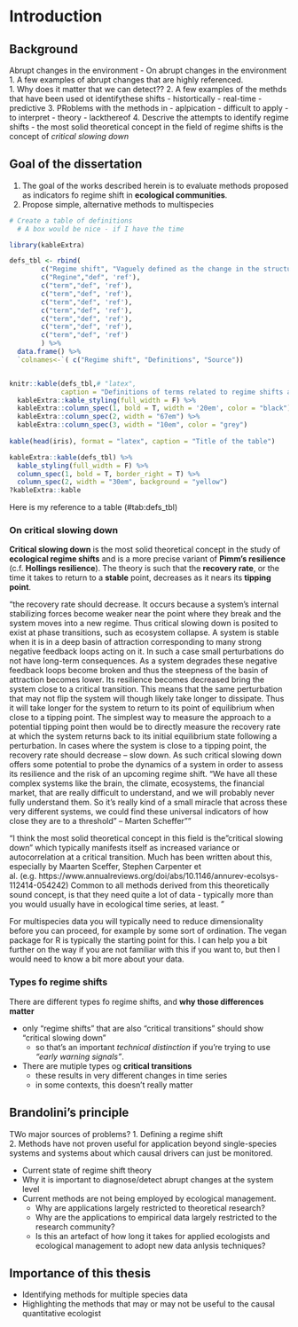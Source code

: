 # Introduction {#intro-chapter}

## Background  
Abrupt changes in the environment 
- On abrupt changes in the environment
1. A few examples of abrupt changes that are highly referenced.   
1. Why does it matter that we can detect??
2. A few examples of the methds that have  been used ot identifythese shifts
  - histortically
  - real-time 
  - predictive
3. PRoblems with the methods in 
  - aplpication
    - difficult to apply
    - to interpret
  - theory - lackthereof
4. Descrive the attempts to identify regime shifts
  - the most solid theoretical concept in the field of regime shifts is the concept of *critical slowing down* 

## Goal of the dissertation 
1. The goal of the works described herein is to evaluate methods proposed as indicators fo regime shift in **ecological communities**.   
1. Propose simple, alternative methods to multispecies 

```r
# Create a table of definitions 
  # A box would be nice - if I have the time

library(kableExtra)

defs_tbl <- rbind(
        c("Regime shift", "Vaguely defined as the change in the structure or functioning of a system." , 'ref'), 
        c("Regine","def", 'ref'), 
        c("term","def", 'ref'), 
        c("term","def", 'ref'), 
        c("term","def", 'ref'), 
        c("term","def", 'ref'), 
        c("term","def", 'ref'), 
        c("term","def", 'ref'), 
        c("term","def", 'ref')
        ) %>%
  data.frame() %>% 
  `colnames<-`( c("Regime shift", "Definitions", "Source"))


knitr::kable(defs_tbl,# "latex",
             caption = "Definitions of terms related to regime shifts appearing throughout this work. Terms are higlighted in bold in the following section only.") %>%
  kableExtra::kable_styling(full_width = F) %>%
  kableExtra::column_spec(1, bold = T, width = '20em', color = "black") %>% # adjsts column width to provide flexibility for text columns
  kableExtra::column_spec(2, width = "67em") %>% 
  kableExtra::column_spec(3, width = "10em", color = "grey") 
  
kable(head(iris), format = "latex", caption = "Title of the table")

kableExtra::kable(defs_tbl) %>%
  kable_styling(full_width = F) %>%
  column_spec(1, bold = T, border_right = T) %>%
  column_spec(2, width = "30em", background = "yellow")
?kableExtra::kable
```
Here is my reference to a table (\#tab:defs_tbl) 

### On critical slowing down  
 
 
**Critical slowing down** is the most solid theoretical concept in the study of **ecological regime shifts** and is a more precise variant of **Pimm's resilience** (c.f. **Hollings resilience**). The theory is such that the **recovery rate**, or the time it takes to return to a **stable** point, decreases as it nears its **tipping point**.



"the recovery rate should decrease. It occurs because a system’s internal stabilizing forces become weaker near the point where they break and the system moves into a new regime. Thus critical slowing down is posited to exist at phase transitions, such as ecosystem collapse. A system is stable when it is in a deep basin of attraction corresponding to many strong negative feedback loops acting on it. In such a case small perturbations do not have long-term consequences. As a system degrades these negative feedback loops become broken and thus the steepness of the basin of attraction becomes lower.
Its resilience becomes decreased bring the system close to a critical transition. This means that the same perturbation that may not flip the system will though likely take longer to dissipate. Thus it will take longer for the system to return to its point of equilibrium when close to a tipping point. The simplest way to measure the approach to a potential tipping point then would be to directly measure the recovery rate at which the system returns back to its initial equilibrium state following a perturbation. In cases where the system is close to a tipping point, the recovery rate should decrease – slow down. As such critical slowing down offers some potential to probe the dynamics of a system in order to assess its resilience and the risk of an upcoming regime shift. “We have all these complex systems like the brain, the climate, ecosystems, the financial market, that are really difficult to understand, and we will probably never fully understand them. So it’s really kind of a small miracle that across these very different systems, we could find these universal indicators of how close they are to a threshold” – Marten Scheffer""

 "I think the most solid theoretical concept in this field is the "critical slowing down" which typically manifests itself as increased variance or autocorrelation at a critical transition. Much has been written about this, especially by Maarten Sceffer, Stephen Carpenter et al. (e.g. https://www.annualreviews.org/doi/abs/10.1146/annurev-ecolsys-112414-054242) Common to all methods derived from this theoretically sound concept, is that they need quite a lot of data - typically more than you would usually have in ecological time series, at least. "

For multispecies data you will typically need to reduce dimensionality before you can proceed, for example by some sort of ordination. The vegan package for R is typically the starting point for this. I can help you a bit further on the way if you are not familiar with this if you want to, but then I would need to know a bit more about your data.


### Types fo regime shifts
There are different types fo regime shifts, and **why those differences matter**  

  * only “regime shifts” that are also “critical transitions” should show “critical slowing down”  
    - so that’s an important *technical distinction* if you’re trying to use *“early warning signals”*.   
  * There are mutiple types og **critical transitions**  
    - these results in very different changes in time series  
    - in some contexts, this doesn't really matter  
    
## Brandolini's principle    
    
TWo major sources of problems?
1. Defining a regime shift  
2. Methods have not proven useful for application beyond single-species systems and systems about which causal drivers can just be monitored.

- Current state of regime shift theory
- Why it is important to diagnose/detect abrupt changes at the system level
- Current methods are not being employed by ecological management. 
    - Why are applications largely restricted to theoretical research?
    - Why are the applications to empirical data largely restricted to the research community?
    - Is this an artefact of how long it takes for applied ecologists and ecological management to adopt new data anlysis techniques?

## Importance of this thesis  
- Identifying methods for multiple species data
- Highlighting the methods that may or may not be useful to the causal quantitative ecologist

